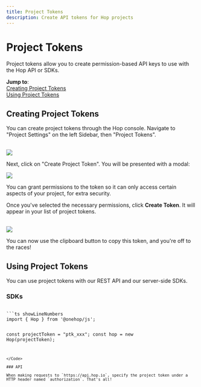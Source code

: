 ```yaml
---
title: Project Tokens
description: Create API tokens for Hop projects
---
```



# Project Tokens

Project tokens allow you to create permission-based API keys to use with the Hop API or SDKs.

**Jump to**:  
[Creating Project Tokens](#creating-project-tokens)  
[Using Project Tokens](#using-project-tokens)

## Creating Project Tokens

You can create project tokens through the Hop console. Navigate to "Project Settings" on the left Sidebar, then "Project Tokens".<br/><br/>

<Bleed>
    <Image src={ptkDemo1}/>
</Bleed>

Next, click on "Create Project Token". You will be presented with a modal:

<Bleed>
    <Image width={500} height={400} objectFit={"contain"} src={ptkDemo2} />
</Bleed>

You can grant permissions to the token so it can only access certain aspects of your project, for extra security.

Once you've selected the necessary permissions, click **Create Token**. It will appear in your list of project tokens.<br/><br/>

<Bleed>
    <Image src={ptkDemo3} />
</Bleed>

You can now use the clipboard button to copy this token, and you're off to the races!

## Using Project Tokens

You can use project tokens with our REST API and our server-side SDKs.

### SDKs

<Code>
```ts showLineNumbers
import { Hop } from '@onehop/js';

const projectToken = "ptk_xxx";
const hop = new Hop(projectToken);
```
</Code>

### API

When making requests to `https://api.hop.io`, specify the project token under a HTTP header named `authorization`. That's all!